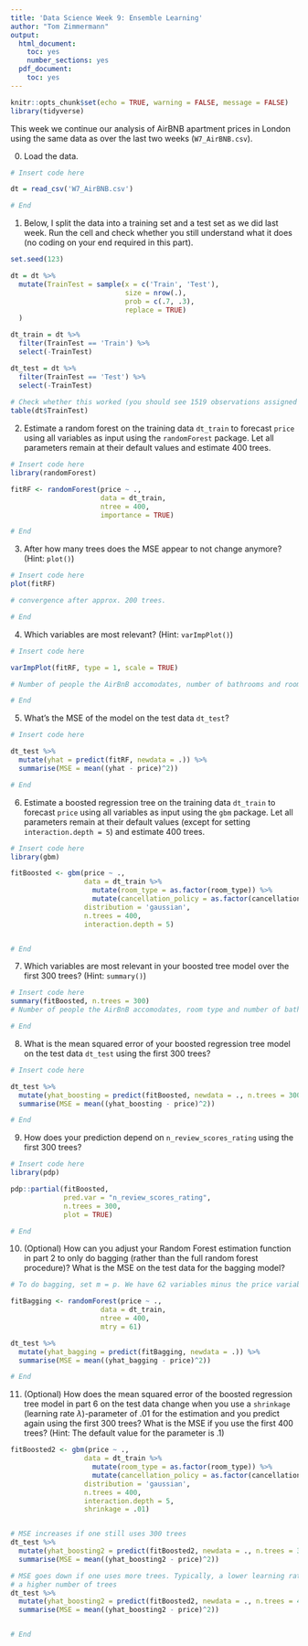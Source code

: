 ---
title: 'Data Science Week 9: Ensemble Learning'
author: "Tom Zimmermann"
output:
  html_document:
    toc: yes
    number_sections: yes
  pdf_document:
    toc: yes
---


```{r setup, include=FALSE}
knitr::opts_chunk$set(echo = TRUE, warning = FALSE, message = FALSE)
library(tidyverse)

```

This week we continue our analysis of AirBNB apartment prices in London using the same data as over the last two weeks (`W7_AirBNB.csv`).

0. Load the data.

```{r}
# Insert code here

dt = read_csv('W7_AirBNB.csv')

# End
```

1. Below, I split the data into a training set and a test set as we did last week. Run the cell and check whether you still understand what it does (no coding on your end required in this part).

```{r}
set.seed(123)

dt = dt %>% 
  mutate(TrainTest = sample(x = c('Train', 'Test'),
                            size = nrow(.),
                            prob = c(.7, .3), 
                            replace = TRUE)
  )

dt_train = dt %>% 
  filter(TrainTest == 'Train') %>% 
  select(-TrainTest)

dt_test = dt %>% 
  filter(TrainTest == 'Test') %>% 
  select(-TrainTest)
  
# Check whether this worked (you should see 1519 observations assigned to Test and 3560 to Train)
table(dt$TrainTest)

```


2. Estimate a random forest on the training data `dt_train` to forecast `price` using all variables as input using the `randomForest` package. Let all parameters remain at their default values and estimate 400 trees.

```{r}
# Insert code here
library(randomForest)

fitRF <- randomForest(price ~ .,
                      data = dt_train,
                      ntree = 400,
                      importance = TRUE)

# End
```


3. After how many trees does the MSE appear to not change anymore? (Hint: `plot()`)

```{r}
# Insert code here
plot(fitRF)

# convergence after approx. 200 trees.

# End
```


4. Which variables are most relevant? (Hint: `varImpPlot()`)

```{r}
# Insert code here

varImpPlot(fitRF, type = 1, scale = TRUE)

# Number of people the AirBnB accomodates, number of bathrooms and room type are the three most relevant variables.

# End
```


5. What's the MSE of the model on the test data `dt_test`?

```{r}
# Insert code here

dt_test %>%
  mutate(yhat = predict(fitRF, newdata = .)) %>% 
  summarise(MSE = mean((yhat - price)^2))

# End
```


6. Estimate a boosted regression tree on the training data `dt_train` to forecast `price` using all variables as input using the `gbm` package. Let all parameters remain at their default values (except for setting `interaction.depth = 5`) and estimate 400 trees.


```{r}
# Insert code here
library(gbm)

fitBoosted <- gbm(price ~ .,
                  data = dt_train %>% 
                    mutate(room_type = as.factor(room_type)) %>% 
                    mutate(cancellation_policy = as.factor(cancellation_policy)) ,
                  distribution = 'gaussian',
                  n.trees = 400,
                  interaction.depth = 5)


# End
```


7. Which variables are most relevant in your boosted tree model over the first 300 trees? (Hint: `summary()`)


```{r}
# Insert code here
summary(fitBoosted, n.trees = 300)
# Number of people the AirBnB accomodates, room type and number of bathrooms are the three most relevant variables.

# End
```


8. What is the mean squared error of your boosted regression tree model on the test data `dt_test` using the first 300 trees?


```{r}
# Insert code here

dt_test %>%
  mutate(yhat_boosting = predict(fitBoosted, newdata = ., n.trees = 300)) %>% 
  summarise(MSE = mean((yhat_boosting - price)^2))

# End
```


9. How does your prediction depend on `n_review_scores_rating` using the first 300 trees?


```{r}
# Insert code here
library(pdp)

pdp::partial(fitBoosted, 
             pred.var = "n_review_scores_rating", 
             n.trees = 300, 
             plot = TRUE)

# End
```







10. (Optional) How can you adjust your Random Forest estimation function in part 2 to only do bagging (rather than the full random forest procedure)? What is the MSE on the test data for the bagging model?

```{r}
# To do bagging, set m = p. We have 62 variables minus the price variable. So set mtry = 61. Default for regression is mtry = floor(ncol(x)/3).

fitBagging <- randomForest(price ~ .,
                      data = dt_train,
                      ntree = 400,
                      mtry = 61)

dt_test %>%
  mutate(yhat_bagging = predict(fitBagging, newdata = .)) %>% 
  summarise(MSE = mean((yhat_bagging - price)^2))

# End
```



11. (Optional) How does the mean squared error of the boosted regression tree model in part 6 on the test data change when you use a `shrinkage` (learning rate $\lambda$)-parameter of .01 for the estimation and you predict again using the first 300 trees? What is the MSE if you use the first 400 trees? (Hint: The default value for the parameter is .1)

```{r}
fitBoosted2 <- gbm(price ~ .,
                  data = dt_train %>% 
                    mutate(room_type = as.factor(room_type)) %>% 
                    mutate(cancellation_policy = as.factor(cancellation_policy)),
                  distribution = 'gaussian',
                  n.trees = 400,
                  interaction.depth = 5,
                  shrinkage = .01)


# MSE increases if one still uses 300 trees
dt_test %>%
  mutate(yhat_boosting2 = predict(fitBoosted2, newdata = ., n.trees = 300)) %>% 
  summarise(MSE = mean((yhat_boosting2 - price)^2))

# MSE goes down if one uses more trees. Typically, a lower learning rate requires
# a higher number of trees
dt_test %>%
  mutate(yhat_boosting2 = predict(fitBoosted2, newdata = ., n.trees = 400)) %>% 
  summarise(MSE = mean((yhat_boosting2 - price)^2))


# End
```

